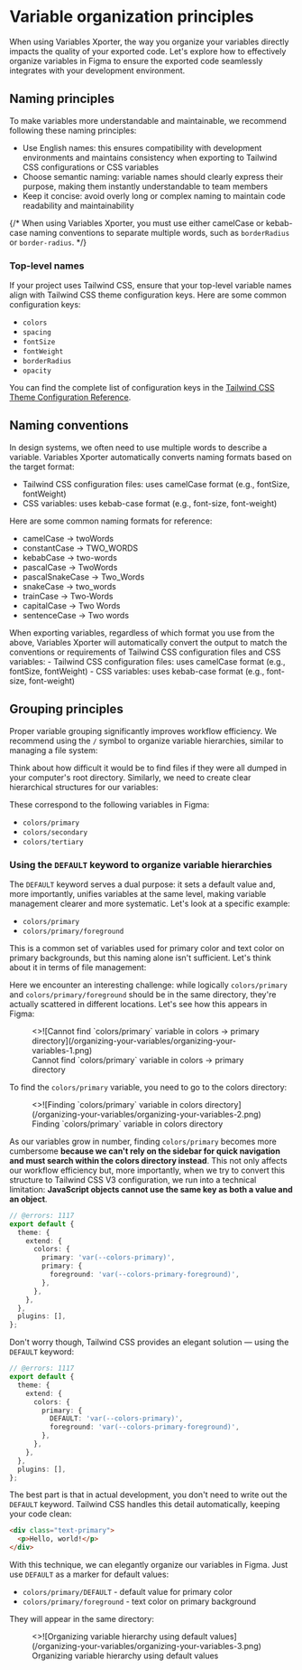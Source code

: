 
# Variable organization principles

When using Variables Xporter, the way you organize your variables directly impacts the quality of your exported code. Let's explore how to effectively organize variables in Figma to ensure the exported code seamlessly integrates with your development environment.

## Naming principles

To make variables more understandable and maintainable, we recommend following these naming principles:

- Use English names: this ensures compatibility with development environments and maintains consistency when exporting to Tailwind CSS configurations or CSS variables
- Choose semantic naming: variable names should clearly express their purpose, making them instantly understandable to team members
- Keep it concise: avoid overly long or complex naming to maintain code readability and maintainability

{/* <Callout type="info" emoji="ℹ️">
  When using Variables Xporter, you must use either camelCase or kebab-case naming conventions to separate multiple words, such as `borderRadius` or `border-radius`.
</Callout> */}

### Top-level names

If your project uses Tailwind CSS, ensure that your top-level variable names align with Tailwind CSS theme configuration keys. Here are some common configuration keys:

- `colors`
- `spacing`
- `fontSize`
- `fontWeight`
- `borderRadius`
- `opacity`

You can find the complete list of configuration keys in the [Tailwind CSS Theme Configuration Reference](https://tailwindcss.com/docs/theme#theme-variable-namespaces).

## Naming conventions

In design systems, we often need to use multiple words to describe a variable. Variables Xporter automatically converts naming formats based on the target format:

- Tailwind CSS configuration files: uses camelCase format (e.g., fontSize, fontWeight)
- CSS variables: uses kebab-case format (e.g., font-size, font-weight)

Here are some common naming formats for reference:
- camelCase -> twoWords
- constantCase -> TWO_WORDS
- kebabCase -> two-words
- pascalCase -> TwoWords
- pascalSnakeCase -> Two_Words
- snakeCase -> two_words
- trainCase -> Two-Words
- capitalCase -> Two Words
- sentenceCase -> Two words

<Callout type="info" emoji="ℹ️">
  When exporting variables, regardless of which format you use from the above, Variables Xporter will automatically convert the output to match the conventions or requirements of Tailwind CSS configuration files and CSS variables:
  - Tailwind CSS configuration files: uses camelCase format (e.g., fontSize, fontWeight)
  - CSS variables: uses kebab-case format (e.g., font-size, font-weight)
</Callout>

## Grouping principles

Proper variable grouping significantly improves workflow efficiency. We recommend using the `/` symbol to organize variable hierarchies, similar to managing a file system:

Think about how difficult it would be to find files if they were all dumped in your computer's root directory. Similarly, we need to create clear hierarchical structures for our variables:

<FileTree>
  <FileTree.Folder name="colors" defaultOpen>
    <FileTree.File name="primary" />
    <FileTree.File name="secondary" />
    <FileTree.File name="tertiary" />
    <FileTree.File name="..." />
  </FileTree.Folder>
</FileTree>

These correspond to the following variables in Figma:

- `colors/primary`
- `colors/secondary`
- `colors/tertiary`

### Using the `DEFAULT` keyword to organize variable hierarchies

The `DEFAULT` keyword serves a dual purpose: it sets a default value and, more importantly, unifies variables at the same level, making variable management clearer and more systematic. Let's look at a specific example:

- `colors/primary`
- `colors/primary/foreground`

This is a common set of variables used for primary color and text color on primary backgrounds, but this naming alone isn't sufficient. Let's think about it in terms of file management:

<FileTree>
  <FileTree.Folder name="colors" defaultOpen>
    <FileTree.File name="primary" />
    <FileTree.Folder name="primary" defaultOpen>
      <FileTree.File name="foreground" />
    </FileTree.Folder>
  </FileTree.Folder>
</FileTree>

Here we encounter an interesting challenge: while logically `colors/primary` and `colors/primary/foreground` should be in the same directory, they're actually scattered in different locations. Let's see how this appears in Figma:

<figure className="mt-6">
  <>![Cannot find `colors/primary` variable in colors -> primary directory](/organizing-your-variables/organizing-your-variables-1.png)</>
  <figcaption>
    Cannot find `colors/primary` variable in colors -> primary directory
  </figcaption>
</figure>

To find the `colors/primary` variable, you need to go to the colors directory:

<figure className="mt-6">
  <>![Finding `colors/primary` variable in colors directory](/organizing-your-variables/organizing-your-variables-2.png)</>
  <figcaption>
    Finding `colors/primary` variable in colors directory
  </figcaption>
</figure>

As our variables grow in number, finding `colors/primary` becomes more cumbersome **because we can't rely on the sidebar for quick navigation and must search within the colors directory instead**.
This not only affects our workflow efficiency but, more importantly, when we try to convert this structure to Tailwind CSS V3 configuration, we run into a technical limitation: **JavaScript objects cannot use the same key as both a value and an object**.

```ts twoslash
// @errors: 1117
export default {
  theme: {
    extend: {
      colors: {
        primary: 'var(--colors-primary)', 
        primary: {
          foreground: 'var(--colors-primary-foreground)',
        },
      },
    },
  },
  plugins: [],
};
```

Don't worry though, Tailwind CSS provides an elegant solution — using the `DEFAULT` keyword:

```ts twoslash
// @errors: 1117
export default {
  theme: {
    extend: {
      colors: {
        primary: {
          DEFAULT: 'var(--colors-primary)',
          foreground: 'var(--colors-primary-foreground)',
        },
      },
    },
  },
  plugins: [],
};
```

The best part is that in actual development, you don't need to write out the `DEFAULT` keyword. Tailwind CSS handles this detail automatically, keeping your code clean:

```html
<div class="text-primary">
  <p>Hello, world!</p>
</div>
```

With this technique, we can elegantly organize our variables in Figma. Just use `DEFAULT` as a marker for default values:

- `colors/primary/DEFAULT` - default value for primary color
- `colors/primary/foreground` - text color on primary background

They will appear in the same directory:

<figure className="mt-6">
  <>![Organizing variable hierarchy using default values](/organizing-your-variables/organizing-your-variables-3.png)</>
  <figcaption>
    Organizing variable hierarchy using default values
  </figcaption>
</figure>
